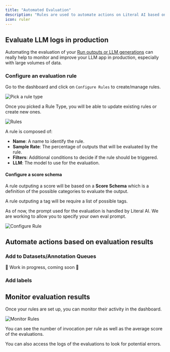 ```yaml
---
title: "Automated Evaluation"
description: "Rules are used to automate actions on Literal AI based on specific conditions. Automated actions can range from evaluating an LLM generation to adding items in a dataset."
icon: ruler
---
```


## Evaluate LLM logs in production
Automating the evaluation of your [Run outputs or LLM generations](/concepts/logs#semantics) can really help to monitor and improve your LLM app in production, especially with large volumes of data.

### Configure an evaluation rule

Go to the dashboard and click on `Configure Rules` to create/manage rules.

<Frame caption="Pick a Rule Type">
  <img src="/images/rule-type.png" alt="Pick a rule type" />
</Frame>

Once you picked a Rule Type, you will be able to update existing rules or create new ones.

<Frame caption="Manage your Rules">
  <img src="/images/rules.png" alt="Rules" />
</Frame>

A rule is composed of:

- **Name**: A name to identify the rule.
- **Sample Rate**: The percentage of outputs that will be evaluated by the rule.
- **Filters**: Additional conditions to decide if the rule should be triggered.
- **LLM**: The model to use for the evaluation.

#### Configure a score schema

A rule outputing a score will be based on a **Score Schema** which is a definition of the possible categories to evaluate the output.

A rule outputing a tag will be require a list of possible tags.

<Note>As of now, the prompt used for the evaluation is handled by Literal AI. We are working to allow you to specify your own eval prompt.</Note>

<Frame caption="Configure a Rule">
  <img src="/images/create-rule.png" alt="Configure Rule" />
</Frame>


## Automate actions based on evaluation results

### Add to Datasets/Annotation Queues

🚧 Work in progress, coming soon 🚧

### Add labels

## Monitor evaluation results

Once your rules are set up, you can monitor their activity in the dashboard.

<Frame caption="Monitor your Rules">
  <img src="/images/monitor-rule.png" alt="Monitor Rules" />
</Frame>

You can see the number of invocation per rule as well as the average score of the evaluations.

You can also access the logs of the evaluations to look for potential errors.